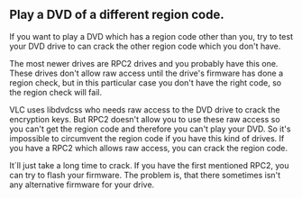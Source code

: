 == Play a DVD of a different region code.<br> ==

If you want to play a DVD which has a region code other than you, try to test your DVD drive to can crack the other region code which you don't have. 

The most newer drives are RPC2 drives and you probably have this one. These drives don't allow raw access until the drive's firmware has done a region check, but in this particular case you don't have the right code, so the region check will fail. 

VLC uses libdvdcss who needs raw access to the DVD drive to crack the encryption keys. But RPC2 doesn't allow you to use these raw access so you can't get the region code and therefore you can't play your DVD. So it's impossible to circumvent the region code if you have this kind of drives. If you have a RPC2 which allows raw access, you can crack the region code. 

It´ll just take a long time to crack. If you have the first mentioned RPC2, you can try to flash your firmware. The problem is, that there sometimes isn't any alternative firmware for your drive.<br>